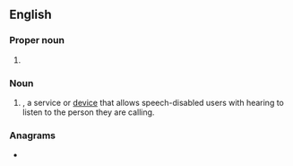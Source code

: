 ==English==

===Proper noun===
{{en-proper noun}}

# {{lb|en|astronomy}} {{initialism of|{{w|Harvard College Observatory}}|lang=en}}

===Noun===
{{en-noun|?}}

# {{initialism of|[[hearing]] [[carryover]]|lang=en|dot=}}, a service or [[device]] that allows speech-disabled users with hearing to listen to the person they are calling.

===Anagrams===
* {{anagrams|en|a=cho|CHO|COH|Cho|OCH|OHC|och}}